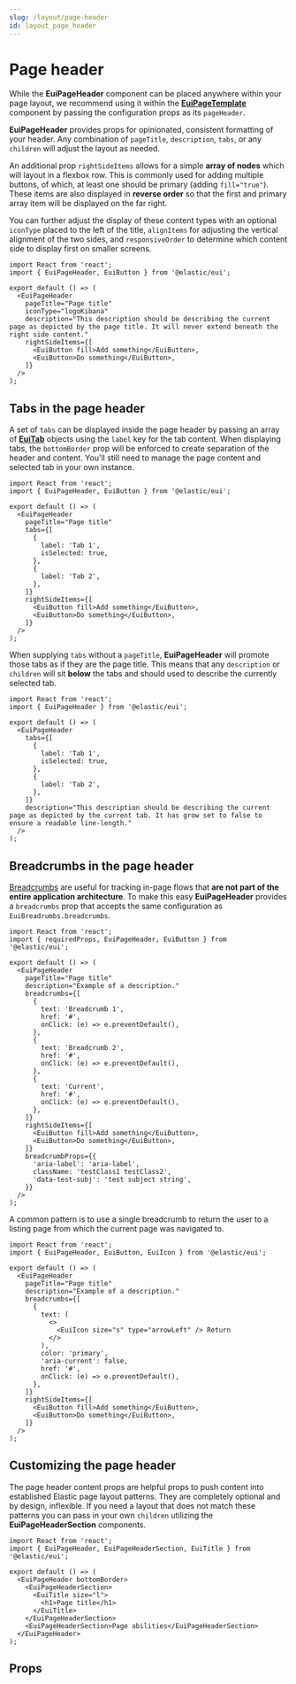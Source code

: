 ```yaml
---
slug: /layout/page-header
id: layout_page_header
---
```


# Page header

While the **EuiPageHeader** component can be placed anywhere within your page layout, we recommend using it within the [**EuiPageTemplate**](/docs/templates/page-template) component by passing the configuration props as its `pageHeader`.

**EuiPageHeader** provides props for opinionated, consistent formatting of your header. Any combination of `pageTitle`, `description`, `tabs`, or any `children` will adjust the layout as needed.

An additional prop `rightSideItems` allows for a simple **array of nodes** which will layout in a flexbox row. This is commonly used for adding multiple buttons, of which, at least one should be primary (adding `fill="true"`). These items are also displayed in **reverse order** so that the first and primary array item will be displayed on the far right.

You can further adjust the display of these content types with an optional `iconType` placed to the left of the title, `alignItems` for adjusting the vertical alignment of the two sides, and `responsiveOrder` to determine which content side to display first on smaller screens.

```tsx interactive
import React from 'react';
import { EuiPageHeader, EuiButton } from '@elastic/eui';

export default () => (
  <EuiPageHeader
    pageTitle="Page title"
    iconType="logoKibana"
    description="This description should be describing the current page as depicted by the page title. It will never extend beneath the right side content."
    rightSideItems={[
      <EuiButton fill>Add something</EuiButton>,
      <EuiButton>Do something</EuiButton>,
    ]}
  />
);
```

## Tabs in the page header

A set of `tabs` can be displayed inside the page header by passing an array of [**EuiTab**](/docs/navigation/tabs) objects using the `label` key for the tab content. When displaying tabs, the `bottomBorder` prop will be enforced to create separation of the header and content. You'll still need to manage the page content and selected tab in your own instance.

```tsx interactive
import React from 'react';
import { EuiPageHeader, EuiButton } from '@elastic/eui';

export default () => (
  <EuiPageHeader
    pageTitle="Page title"
    tabs={[
      {
        label: 'Tab 1',
        isSelected: true,
      },
      {
        label: 'Tab 2',
      },
    ]}
    rightSideItems={[
      <EuiButton fill>Add something</EuiButton>,
      <EuiButton>Do something</EuiButton>,
    ]}
  />
);
```

When supplying `tabs` without a `pageTitle`, **EuiPageHeader** will promote those tabs as if they are the page title. This means that any `description` or `children` will sit **below** the tabs and should used to describe the currently selected tab.

```tsx interactive
import React from 'react';
import { EuiPageHeader } from '@elastic/eui';

export default () => (
  <EuiPageHeader
    tabs={[
      {
        label: 'Tab 1',
        isSelected: true,
      },
      {
        label: 'Tab 2',
      },
    ]}
    description="This description should be describing the current page as depicted by the current tab. It has grow set to false to ensure a readable line-length."
  />
);
```

## Breadcrumbs in the page header

[Breadcrumbs](/docs/navigation/breadcrumbs) are useful for tracking in-page flows that **are not part of the entire application architecture**. To make this easy **EuiPageHeader** provides a `breadcrumbs` prop that accepts the same configuration as `EuiBreadrumbs.breadcrumbs`.

```tsx interactive
import React from 'react';
import { requiredProps, EuiPageHeader, EuiButton } from '@elastic/eui';

export default () => (
  <EuiPageHeader
    pageTitle="Page title"
    description="Example of a description."
    breadcrumbs={[
      {
        text: 'Breadcrumb 1',
        href: '#',
        onClick: (e) => e.preventDefault(),
      },
      {
        text: 'Breadcrumb 2',
        href: '#',
        onClick: (e) => e.preventDefault(),
      },
      {
        text: 'Current',
        href: '#',
        onClick: (e) => e.preventDefault(),
      },
    ]}
    rightSideItems={[
      <EuiButton fill>Add something</EuiButton>,
      <EuiButton>Do something</EuiButton>,
    ]}
    breadcrumbProps={{
      'aria-label': 'aria-label',
      className: 'testClass1 testClass2',
      'data-test-subj': 'test subject string',
    }}
  />
);
```

A common pattern is to use a single breadcrumb to return the user to a listing page from which the current page was navigated to.

```tsx interactive
import React from 'react';
import { EuiPageHeader, EuiButton, EuiIcon } from '@elastic/eui';

export default () => (
  <EuiPageHeader
    pageTitle="Page title"
    description="Example of a description."
    breadcrumbs={[
      {
        text: (
          <>
            <EuiIcon size="s" type="arrowLeft" /> Return
          </>
        ),
        color: 'primary',
        'aria-current': false,
        href: '#',
        onClick: (e) => e.preventDefault(),
      },
    ]}
    rightSideItems={[
      <EuiButton fill>Add something</EuiButton>,
      <EuiButton>Do something</EuiButton>,
    ]}
  />
);
```

## Customizing the page header

The page header content props are helpful props to push content into established Elastic page layout patterns. They are completely optional and by design, inflexible. If you need a layout that does not match these patterns you can pass in your own `children` utilizing the **EuiPageHeaderSection** components.

```tsx interactive
import React from 'react';
import { EuiPageHeader, EuiPageHeaderSection, EuiTitle } from '@elastic/eui';

export default () => (
  <EuiPageHeader bottomBorder>
    <EuiPageHeaderSection>
      <EuiTitle size="l">
        <h1>Page title</h1>
      </EuiTitle>
    </EuiPageHeaderSection>
    <EuiPageHeaderSection>Page abilities</EuiPageHeaderSection>
  </EuiPageHeader>
);
```

## Props


<PropTable definition={docgen.EuiPageHeader} />

<PropTable definition={docgen.EuiPageHeaderContent} />

<PropTable definition={docgen.EuiPageHeaderSection} />
